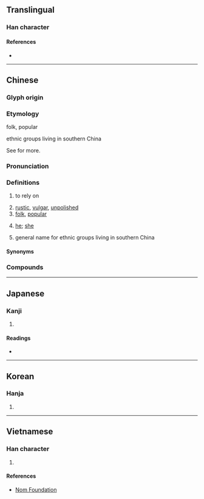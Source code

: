 {{character info/new}}
==Translingual==

===Han character===
{{Han char|rn=9|rad=人|as=07|sn=9|four=26214|canj=OWG|ids=⿰亻里}}

====References====
* {{Han ref|kx=0105.140|dkj=00699|dj=0222.030|hdz=10160.010|uh=4FDA|ud=20442|bh=AB5A|bd=43866}}

----

==Chinese==
{{zh-forms}}

===Glyph origin===
{{Han etym}}

===Etymology===
; folk, popular
{{rfe|zh|Related to {{zh-l|里}} (village)?}}

; ethnic groups living in southern China
See {{zh-l|黎}} for more.
===Pronunciation===
{{zh-pron
|m=lǐ
|c=lei5
|mc=y
|oc=y
|ma=
|cat=a,v,pn,pron
}}

===Definitions===
{{zh-hanzi}}

# {{zh-obsolete}} to rely on
# [[rustic]], [[vulgar]], [[unpolished]]
# [[folk]], [[popular]]
# {{lb|zh|Suzhou Wu}} [[he]]; [[she]]
# general name for ethnic groups living in southern China

{{zh-wp|zh:俚人}}

====Synonyms====
{{zh-dial|他}}

===Compounds===
{{zh-der|俚諺|俚歌|俚俗|俚語|俚儒|俗諺俚語|俚人|俚言|俚曲|鄙俚|質而不俚|蕪俚|鄙言俚語}}

----

==Japanese==

===Kanji===
{{ja-kanji|grade=|rs=人07}}

# {{defn|lang=ja|sort=人07}}

====Readings====
* {{ja-readings|on=[[り]] (ri)|kun=[[いやしい]] (iyashii)}}

----

==Korean==

===Hanja===
{{ko-hanja|hangeul=리|rv=ri|mr=ri}}

# {{defn|lang=ko|sort=人07}}

----

==Vietnamese==

===Han character===
{{vi-hantu|[[lái]], [[lia]], [[lí]]|rs=人07}}

# {{defn|lang=vi|sort=人07}}

====References====
* [http://nomfoundation.org/common/nom_details.php?codepoint=4fda Nom Foundation]